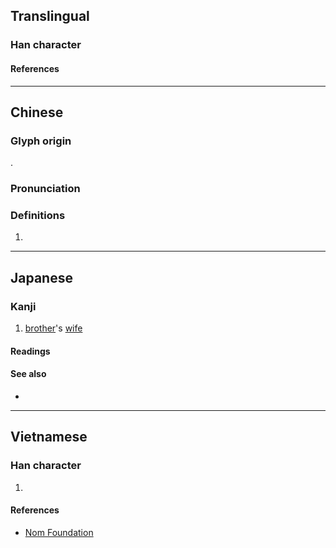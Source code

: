{{character info/new}}
==Translingual==

===Han character===
{{Han char|rn=38|rad=女|as=07|sn=10|four=46414|canj=VWG|ids=⿰女里}}

====References====
{{Han ref|kx=0261.410|dkj=06287|dj=0528.210|hdz=21051.030|uh=5A0C}}

----

==Chinese==
{{zh-forms}}

===Glyph origin===
{{Han etym}}
{{Han compound|女|里|ls=psc|c1=s|c2=p|t1=woman}}.

===Pronunciation===
{{zh-pron
|m=lǐ
|c=lei5
|mc=y
|oc=y
|cat=n
}}

===Definitions===
{{zh-hanzi}}

# {{zh-only|妯娌}}

----

==Japanese==

===Kanji===
{{ja-kanji|grade=|rs=女07}}

# [[brother]]'s [[wife]]

====Readings====
{{ja-readings
|goon=り
|kanon=り
|kun=あいよめ-<あひ.よめ-
}}

====See also====
* {{ja-r|兄嫁|あによめ|[[elder]] [[brother]]'s [[wife]]}}

----

==Vietnamese==

===Han character===
{{vi-hantu|lí|rs=女07}}

# {{rfdef|vi|sort=女07}}

====References====
* [http://nomfoundation.org/common/nom_details.php?codepoint=5a0c Nom Foundation]